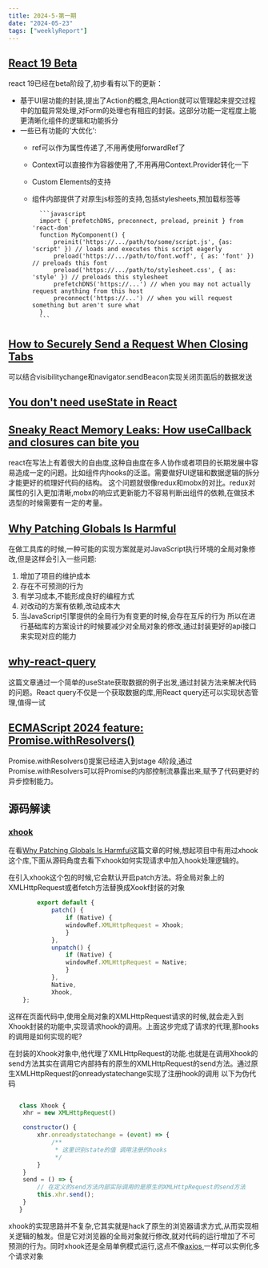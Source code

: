 ```yaml
---
title: 2024-5-第一期
date: "2024-05-23"  
tags: ["weeklyReport"]
---
```


## [React 19 Beta](https://react.dev/blog/2024/04/25/react-19)
react 19已经在beta阶段了,初步看有以下的更新：
* 基于UI层功能的封装,提出了Action的概念,用Action就可以管理起来提交过程中的加载异常处理,对Form的处理也有相应的封装。这部分功能一定程度上能更清晰化组件的逻辑和功能拆分
* 一些已有功能的'大优化':
    * ref可以作为属性传递了,不用再使用forwardRef了
    * Context可以直接作为容器使用了,不用再用Context.Provider转化一下
    * Custom Elements的支持
    * 组件内部提供了对原生js标签的支持,包括stylesheets,预加载标签等

            ```javascript
            import { prefetchDNS, preconnect, preload, preinit } from 'react-dom'
            function MyComponent() {
                preinit('https://.../path/to/some/script.js', {as: 'script' }) // loads and executes this script eagerly
                preload('https://.../path/to/font.woff', { as: 'font' }) // preloads this font
                preload('https://.../path/to/stylesheet.css', { as: 'style' }) // preloads this stylesheet
                prefetchDNS('https://...') // when you may not actually request anything from this host
                preconnect('https://...') // when you will request something but aren't sure what
            }
            ```
    
## [How to Securely Send a Request When Closing Tabs](https://webdeveloper.beehiiv.com/p/securely-send-request-closing-tabs)
可以结合visibilitychange和navigator.sendBeacon实现关闭页面后的数据发送

## [You don't need useState in React](https://www.nico.fyi/blog/you-dont-need-usestate-in-react)
## [Sneaky React Memory Leaks: How useCallback and closures can bite you](https://schiener.io/2024-03-03/react-closures)
react在写法上有着很大的自由度,这种自由度在多人协作或者项目的长期发展中容易造成一定的问题。比如组件内hooks的泛滥。需要做好UI逻辑和数据逻辑的拆分才能更好的梳理好代码的结构。
这个问题就很像redux和mobx的对比。redux对属性的引入更加清晰,mobx的响应式更新能力不容易判断出组件的依赖,在做技术选型的时候需要有一定的考量。


## [Why Patching Globals Is Harmful](https://kettanaito.com/blog/why-patching-globals-is-harmful)
在做工具库的时候,一种可能的实现方案就是对JavaScript执行环境的全局对象修改,但是这样会引入一些问题:
1. 增加了项目的维护成本
2. 存在不可预测的行为
3. 有学习成本,不能形成良好的编程方式
4. 对改动的方案有依赖,改动成本大
5. 当JavaScript引擎提供的全局行为有变更的时候,会存在互斥的行为
所以在进行基础库的方案设计的时候要减少对全局对象的修改,通过封装更好的api接口来实现对应的能力

## [why-react-query](https://ui.dev/why-react-query)  
这篇文章通过一个简单的useState获取数据的例子出发,通过封装方法来解决代码的问题。React query不仅是一个获取数据的库,用React query还可以实现状态管理,值得一试

## [ECMAScript 2024 feature: Promise.withResolvers()](https://2ality.com/2024/05/proposal-promise-with-resolvers.html)
Promise.withResolvers()提案已经进入到stage 4阶段,通过Promise.withResolvers可以将Promise的内部控制流暴露出来,赋予了代码更好的异步控制能力。

## 源码解读

### [xhook](https://www.npmjs.com/package/xhook) 
在看[Why Patching Globals Is Harmful](https://kettanaito.com/blog/why-patching-globals-is-harmful)这篇文章的时候,想起项目中有用过xhook这个库,下面从源码角度去看下xhook如何实现请求中加入hook处理逻辑的。

在引入xhook这个包的时候,它会默认开启patch方法。将全局对象上的XMLHttpRequest或者fetch方法替换成Xookf封装的对象
```javascript
        export default {
            patch() {
                if (Native) {
                windowRef.XMLHttpRequest = Xhook;
                }
            },
            unpatch() {
                if (Native) {
                windowRef.XMLHttpRequest = Native;
                }
            },
            Native,
            Xhook,
    };
```

这样在页面代码中,使用全局对象的XMLHttpRequest请求的时候,就会走入到Xhook封装的功能中,实现请求hook的调用。上面这步完成了请求的代理,那hooks的调用是如何实现的呢?

在封装的Xhook对象中,他代理了XMLHttpRequest的功能.也就是在调用Xhook的send方法其实在调用它内部持有的原生的XMLHttpRequest的send方法。通过原生XMLHttpRequest的onreadystatechange实现了注册hook的调用
以下为伪代码
```javascript

   class Xhook {
    xhr = new XMLHttpRequest()

    constructor() {
        xhr.onreadystatechange = (event) => {
            /**
             * 这里识别state的值 调用注册的hooks
             */
        }
    }
    send = () => {
        // 在定义的send方法内部实际调用的是原生的XMLHttpRequest的send方法
        this.xhr.send();
    }
   }

```

xhook的实现思路并不复杂,它其实就是hack了原生的浏览器请求方式,从而实现相关逻辑的触发。但是它对浏览器的全局对象就行修改,就对代码的运行增加了不可预测的行为。同时xhook还是全局单例模式运行,这点不像[axios
](https://github.com/axios/axios)一样可以实例化多个请求对象








